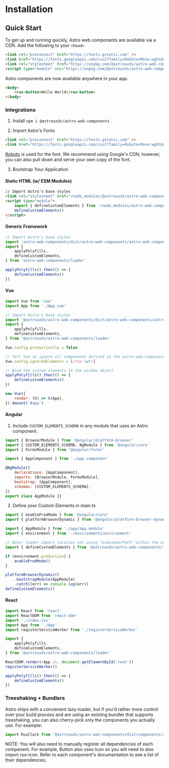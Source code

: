 
<Meta title="Astro UXDS/Welcome/Installation" />

# Installation

## Quick Start

To get up and running quickly, Astro web components are available via a CDN. Add the following to your `<head>`

```html
<link rel="preconnect" href="https://fonts.gstatic.com" />
<link href="https://fonts.googleapis.com/css2?family=Roboto+Mono:wght@400&family=Roboto:wght@200;300;400;500;600;800&display=swap" rel="stylesheet"/>
<link rel="stylesheet" href="https://unpkg.com/@astrouxds/astro-web-components/dist/astro-web-components/astro-web-components.css"/>
<script type="module" src="https://unpkg.com/@astrouxds/astro-web-components/dist/astro-web-components/astro-web-components.esm.js"></script>
```

Astro components are now available anywhere in your app.

```html
<body>
    <rux-button>Hello World</rux-button>
</body>
```

### Integrations

1. Install
   `npm i @astrouxds/astro-web-components`

2. Import Astro's Fonts

```html
<link rel="preconnect" href="https://fonts.gstatic.com" />
<link href="https://fonts.googleapis.com/css2?family=Roboto+Mono:wght@400&family=Roboto:wght@200;300;400;500;600;800&display=swap" rel="stylesheet"/>
```

[Roboto](https://fonts.google.com/specimen/Roboto) is used for the font.
We recommend using Google's CDN; however, you can also pull down and serve your own copy of the font.

3. Bootstrap Your Application

#### Static HTML (w/ ESM Modules)

```html
// Import Astro's base styles
<link rel="stylesheet" href="/node_modules/@astrouxds/astro-web-components/dist/astro-web-components/astro-web-components.css"/>
<script type="module">
    import { defineCustomElements } from '/node_modules/astro-web-components/loader'
    defineCustomElements()
</script>
```

#### Generic Framework

```js
// Import Astro's base styles
import 'astro-web-components/dist/astro-web-components/astro-web-components.css'
import {
    applyPolyfills,
    defineCustomElements,
} from 'astro-web-components/loader'

applyPolyfills().then(() => {
    defineCustomElements()
})
```

#### Vue

```js
import Vue from 'vue'
import App from './App.vue'

// Import Astro's base styles
import '@astrouxds/astro-web-components/dist/astro-web-components/astro-web-components.css'
import {
    applyPolyfills,
    defineCustomElements,
} from '@astrouxds/astro-web-components/loader'

Vue.config.productionTip = false

// Tell Vue to ignore all components defined in the astro-web-components package
Vue.config.ignoredElements = [/rux-\w*/]

// Bind the custom elements to the window object
applyPolyfills().then(() => {
    defineCustomElements()
})

new Vue({
    render: (h) => h(App),
}).$mount('#app')
```

#### Angular

1. Include `CUSTOM_ELEMENTS_SCHEMA` in any module that uses an Astro component.

```js
import { BrowserModule } from '@angular/platform-browser'
import { CUSTOM_ELEMENTS_SCHEMA, NgModule } from '@angular/core'
import { FormsModule } from '@angular/forms'

import { AppComponent } from './app.component'

@NgModule({
    declarations: [AppComponent],
    imports: [BrowserModule, FormsModule],
    bootstrap: [AppComponent],
    schemas: [CUSTOM_ELEMENTS_SCHEMA],
})
export class AppModule {}
```

2. Define your Custom Elements in main.ts

```js
import { enableProdMode } from '@angular/core'
import { platformBrowserDynamic } from '@angular/platform-browser-dynamic'

import { AppModule } from './app/app.module'
import { environment } from './environments/environment'

// Note: loader import location set using "esmLoaderPath" within the output target config
import { defineCustomElements } from '@astrouxds/astro-web-components/loader'

if (environment.production) {
    enableProdMode()
}

platformBrowserDynamic()
    .bootstrapModule(AppModule)
    .catch((err) => console.log(err))
defineCustomElements()
```

#### React

```js
import React from 'react'
import ReactDOM from 'react-dom'
import './index.css'
import App from './App'
import registerServiceWorker from './registerServiceWorker'

import {
    applyPolyfills,
    defineCustomElements,
} from '@astrouxds/astro-web-components/loader'

ReactDOM.render(<App />, document.getElementById('root'))
registerServiceWorker()

applyPolyfills().then(() => {
    defineCustomElements()
})
```

### Treeshaking + Bundlers

Astro ships with a convienent lazy-loader, but if you'd rather more control over your build process and are using an existing bundler
that supports treeshaking, you can also cherry-pick only the components you actually use. For example:

```js
import RuxClock from '@astrouxds/astro-web-components/dist/components/rux-clock.js'
```

NOTE: You will also need to manually register all dependencies of each component. For example, Button also uses Icon so
you will need to also import rux-icon. Refer to each component's documentation to see a list of their dependencies.
